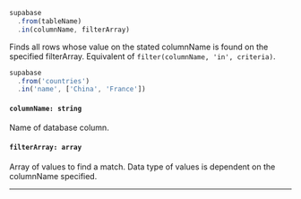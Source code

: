 
<!-- prettier-ignore -->
```js {3} 
supabase
  .from(tableName)
  .in(columnName, filterArray)
```

Finds all rows whose value on the stated columnName is found on the specified filterArray. Equivalent of `filter(columnName, 'in', criteria)`.

<Collapsable title="Toggle Example">

<!-- prettier-ignore -->
```js {3}
supabase
  .from('countries')
  .in('name', ['China', 'France'])
```

</Collapsable>

#### `columnName: string`
Name of database column.

#### `filterArray: array`
Array of values to find a match. Data type of values is dependent on the columnName specified.

---